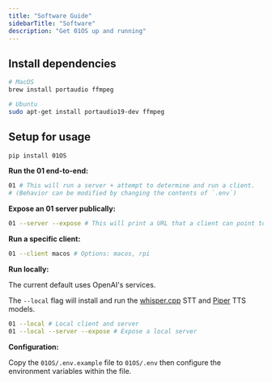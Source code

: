```yaml
---
title: "Software Guide"
sidebarTitle: "Software"
description: "Get 01OS up and running"
---
```


## Install dependencies

```bash
# MacOS
brew install portaudio ffmpeg

# Ubuntu
sudo apt-get install portaudio19-dev ffmpeg
```

## Setup for usage

```bash
pip install 01OS
```

**Run the 01 end-to-end:**

```bash
01 # This will run a server + attempt to determine and run a client.
# (Behavior can be modified by changing the contents of `.env`)
```

**Expose an 01 server publically:**

```bash
01 --server --expose # This will print a URL that a client can point to.
```

**Run a specific client:**

```bash
01 --client macos # Options: macos, rpi
```

**Run locally:**

The current default uses OpenAI's services.

The `--local` flag will install and run the [whisper.cpp](https://github.com/ggerganov/whisper.cpp) STT and [Piper](https://github.com/rhasspy/piper) TTS models.

```bash
01 --local # Local client and server
01 --local --server --expose # Expose a local server
```

**Configuration:**

Copy the `01OS/.env.example` file to `01OS/.env` then configure the environment variables within the file.
